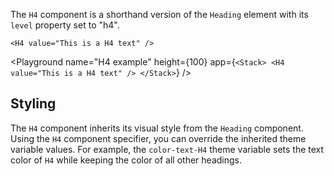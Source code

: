 The `H4` component is a shorthand version of the `Heading` element with its `level` property set to "h4".

```ueml copy
<H4 value="This is a H4 text" />
```

<Playground
  name="H4 example"
  height={100}
  app={`
  <Stack>
    <H4 value="This is a H4 text" />
  </Stack>
  `}
/>

## Styling

The `H4` component inherits its visual style from the `Heading` component.
Using the `H4` component specifier, you can override the inherited theme variable values.
For example, the `color-text-H4` theme variable sets the text color of `H4` while keeping the color of all other headings.
